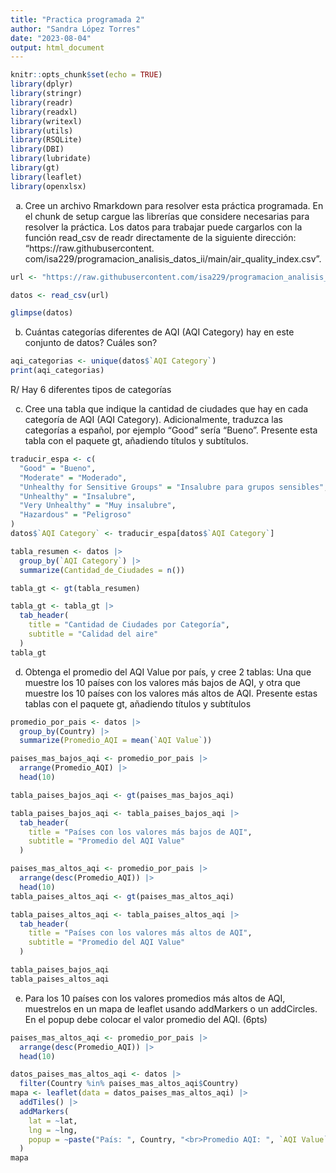 ```yaml
---
title: "Practica programada 2"
author: "Sandra López Torres"
date: "2023-08-04"
output: html_document
---
```


```r
knitr::opts_chunk$set(echo = TRUE)
library(dplyr)
library(stringr)
library(readr)
library(readxl) 
library(writexl) 
library(utils)
library(RSQLite) 
library(DBI) 
library(lubridate)
library(gt)
library(leaflet)
library(openxlsx)
```


a. Cree un archivo Rmarkdown para resolver esta práctica programada. En el chunk de setup cargue las
librerías que considere necesarias para resolver la práctica. Los datos para trabajar puede cargarlos con
la función read_csv de readr directamente de la siguiente dirección: “https://raw.githubusercontent.
com/isa229/programacion_analisis_datos_ii/main/air_quality_index.csv”.

```r
url <- "https://raw.githubusercontent.com/isa229/programacion_analisis_datos_ii/main/air_quality_index.csv"

datos <- read_csv(url)

glimpse(datos)
```

b. Cuántas categorías diferentes de AQI (AQI Category) hay en este conjunto de datos? Cuáles son?

```r
aqi_categorias <- unique(datos$`AQI Category`)
print(aqi_categorias)
```
R/ Hay 6 diferentes tipos de categorías


c. Cree una tabla que indique la cantidad de ciudades que hay en cada categoría de AQI (AQI Category).
Adicionalmente, traduzca las categorías a español, por ejemplo “Good” sería “Bueno”. Presente esta
tabla con el paquete gt, añadiendo títulos y subtítulos.

```r
traducir_espa <- c(
  "Good" = "Bueno",
  "Moderate" = "Moderado",
  "Unhealthy for Sensitive Groups" = "Insalubre para grupos sensibles",
  "Unhealthy" = "Insalubre",
  "Very Unhealthy" = "Muy insalubre",
  "Hazardous" = "Peligroso"
)
datos$`AQI Category` <- traducir_espa[datos$`AQI Category`]

tabla_resumen <- datos |> 
  group_by(`AQI Category`) |> 
  summarize(Cantidad_de_Ciudades = n())

tabla_gt <- gt(tabla_resumen)

tabla_gt <- tabla_gt |> 
  tab_header(
    title = "Cantidad de Ciudades por Categoría",
    subtitle = "Calidad del aire"
  )
tabla_gt

```

d. Obtenga el promedio del AQI Value por país, y cree 2 tablas: Una que muestre los 10 países con los
valores más bajos de AQI, y otra que muestre los 10 países con los valores más altos de AQI. Presente
estas tablas con el paquete gt, añadiendo títulos y subtítulos

```r
promedio_por_pais <- datos |> 
  group_by(Country) |> 
  summarize(Promedio_AQI = mean(`AQI Value`))

paises_mas_bajos_aqi <- promedio_por_pais |> 
  arrange(Promedio_AQI) |> 
  head(10)

tabla_paises_bajos_aqi <- gt(paises_mas_bajos_aqi)

tabla_paises_bajos_aqi <- tabla_paises_bajos_aqi |> 
  tab_header(
    title = "Países con los valores más bajos de AQI",
    subtitle = "Promedio del AQI Value"
  )

paises_mas_altos_aqi <- promedio_por_pais |> 
  arrange(desc(Promedio_AQI)) |> 
  head(10)
tabla_paises_altos_aqi <- gt(paises_mas_altos_aqi)

tabla_paises_altos_aqi <- tabla_paises_altos_aqi |> 
  tab_header(
    title = "Países con los valores más altos de AQI",
    subtitle = "Promedio del AQI Value"
  )

tabla_paises_bajos_aqi
tabla_paises_altos_aqi

```

e. Para los 10 países con los valores promedios más altos de AQI, muestrelos en un mapa de leaflet usando
addMarkers o un addCircles. En el popup debe colocar el valor promedio del AQI. (6pts)
```r
paises_mas_altos_aqi <- promedio_por_pais |> 
  arrange(desc(Promedio_AQI)) |> 
  head(10)

datos_paises_mas_altos_aqi <- datos |> 
  filter(Country %in% paises_mas_altos_aqi$Country)
mapa <- leaflet(data = datos_paises_mas_altos_aqi) |> 
  addTiles() |> 
  addMarkers(
    lat = ~lat,
    lng = ~lng,
    popup = ~paste("País: ", Country, "<br>Promedio AQI: ", `AQI Value`)
  )
mapa
```
